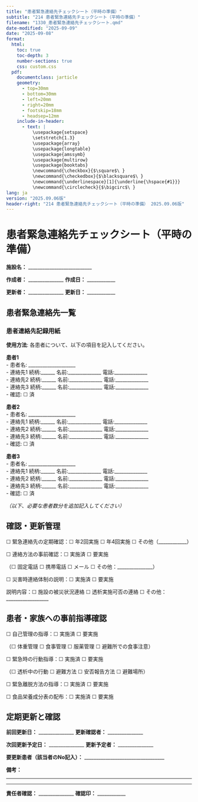 ```yaml
---
title: "患者緊急連絡先チェックシート（平時の準備）"
subtitle: "214 患者緊急連絡先チェックシート（平時の準備）"
filename: "1330_患者緊急連絡先チェックシート.qmd"
date-modified: "2025-09-09"
date: "2025-09-08"
format: 
  html:
    toc: true
    toc-depth: 3
    number-sections: true
    css: custom.css
  pdf:
    documentclass: jarticle
    geometry: 
      - top=30mm
      - bottom=30mm  
      - left=20mm
      - right=20mm
      - footskip=18mm
      - headsep=12mm
    include-in-header:
      - text: |
          \usepackage{setspace}
          \setstretch{1.3}
          \usepackage{array}
          \usepackage{longtable}
          \usepackage{amssymb}
          \usepackage{multirow}
          \usepackage{booktabs}
          \newcommand{\checkbox}{$\square$\ }
          \newcommand{\checkedbox}{$\blacksquare$\ }
          \newcommand{\underlinespace}[1]{\underline{\hspace{#1}}}
          \newcommand{\circlecheck}{$\bigcirc$\ }
lang: ja
version: "2025.09.06版"
header-right: "214 患者緊急連絡先チェックシート（平時の準備） 2025.09.06版"
---
```



# 患者緊急連絡先チェックシート（平時の準備）



**施設名：** ___________________________



**作成者：** _______________      **作成日：** ____________



**更新者：** _______________      **更新日：** ____________




## 患者緊急連絡先一覧




### 患者連絡先記録用紙

**使用方法**: 各患者について、以下の項目を記入してください。

**患者1**  
- 患者名: ____________________  
- 連絡先1 続柄:______ 名前:______________ 電話:______________  
- 連絡先2 続柄:______ 名前:______________ 電話:______________  
- 連絡先3 続柄:______ 名前:______________ 電話:______________  
- 確認: ☐ 済

**患者2**  
- 患者名: ____________________  
- 連絡先1 続柄:______ 名前:______________ 電話:______________  
- 連絡先2 続柄:______ 名前:______________ 電話:______________  
- 連絡先3 続柄:______ 名前:______________ 電話:______________  
- 確認: ☐ 済

**患者3**  
- 患者名: ____________________  
- 連絡先1 続柄:______ 名前:______________ 電話:______________  
- 連絡先2 続柄:______ 名前:______________ 電話:______________  
- 連絡先3 続柄:______ 名前:______________ 電話:______________  
- 確認: ☐ 済

*（以下、必要な患者数分を追加記入してください）*


## 確認・更新管理




☐ 緊急連絡先の定期確認：☐ 年2回実施      ☐ 年4回実施      ☐ その他（____________）



☐ 連絡方法の事前確認：☐ 実施済      ☐ 要実施



（☐ 固定電話      ☐ 携帯電話      ☐ メール      ☐ その他：_______________）



☐ 災害時連絡体制の説明：☐ 実施済      ☐ 要実施



説明内容：☐ 施設の被災状況連絡      ☐ 透析実施可否の連絡      ☐ その他：__________________




## 患者・家族への事前指導確認




☐ 自己管理の指導：☐ 実施済      ☐ 要実施



（☐ 体重管理      ☐ 食事管理      ☐ 服薬管理      ☐ 避難所での食事注意）



☐ 緊急時の行動指導：☐ 実施済      ☐ 要実施



（☐ 透析中の行動      ☐ 避難方法      ☐ 安否報告方法      ☐ 避難場所）



☐ 緊急離脱方法の指導：☐ 実施済      ☐ 要実施



☐ 食品栄養成分表の配布：☐ 実施済      ☐ 要実施




## 定期更新と確認




**前回更新日：** _______________      **更新確認者：** _______________



**次回更新予定日：** _______________      **更新予定者：** _______________



**要更新患者（該当者のNo記入）：** __________________________________



**備考：**



_____________________________________________



_____________________________________________



**責任者確認：** _______________      **確認印：** ____________
